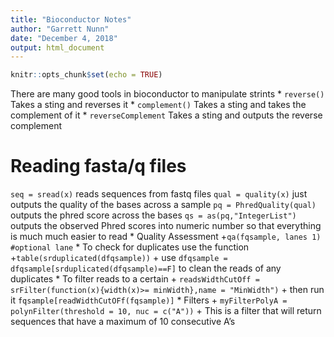 ```yaml
---
title: "Bioconductor Notes"
author: "Garrett Nunn"
date: "December 4, 2018"
output: html_document
---
```


```r
knitr::opts_chunk$set(echo = TRUE)
```
There are many good tools in bioconductor to manipulate strints
* `reverse()` Takes a sting and reverses it
* `complement()` Takes a sting and takes the complement of it
* `reverseComplement` Takes a sting and outputs the reverse complement

# Reading fasta/q files
`seq = sread(x)` reads sequences from fastq files
`qual = quality(x)` just outputs the quality of the bases across a sample
`pq = PhredQuality(qual)` outputs the phred score across the bases
`qs = as(pq,"IntegerList")` outputs the observed Phred scores into numeric number so that everything is much much easier to read 
* Quality Assessment
  +`qa(fqsample, lanes 1)   #optional lane`
* To check for duplicates use the function 
  +`table(srduplicated(dfqsample))`
  + use `dfqsample = dfqsample[srduplicated(dfqsample)==F]` to clean the reads of any duplicates
* To filter reads to a certain
  + `readsWidthCutOff = srFilter(function(x){width(x)>= minWidth},name = "MinWidth")`
  + then run it `fqsample[readWidthCutOFf(fqsample)]`
* Filters
  + `myFilterPolyA = polynFilter(threshold = 10, nuc = c("A"))`
    + This is a filter that will return sequences that have a maximum of 10 consecutive A's




